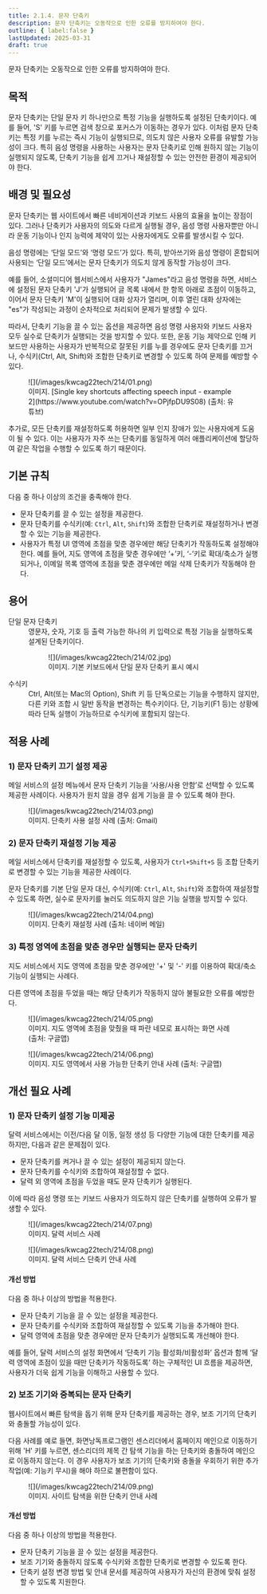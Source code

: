 ```yaml
---
title: 2.1.4. 문자 단축키
description: 문자 단축키는 오동작으로 인한 오류를 방지하여야 한다.
outline: { label:false }
lastUpdated: 2025-03-31
draft: true
---
```


<Aside title="검사 항목">
문자 단축키는 오동작으로 인한 오류를 방지하여야 한다.
</Aside>

## 목적
문자 단축키는 단일 문자 키 하나만으로 특정 기능을 실행하도록 설정된 단축키이다. 예를 들어, 'S' 키를 누르면 검색 창으로 포커스가 이동하는 경우가 있다. 이처럼 문자 단축키는 특정 키를 누르는 즉시 기능이 실행되므로, 의도치 않은 사용자 오류를 유발할 가능성이 크다. 특히 음성 명령을 사용하는 사용자는 문자 단축키로 인해 원하지 않는 기능이 실행되지 않도록, 단축키 기능을 쉽게 끄거나 재설정할 수 있는 안전한 환경이 제공되어야 한다.

##	배경 및 필요성
문자 단축키는 웹 사이트에서 빠른 네비게이션과 키보드 사용의 효율을 높이는 장점이 있다. 그러나 단축키가 사용자의 의도와 다르게 실행될 경우, 음성 명령 사용자뿐만 아니라 운동 기능이나 인지 능력에 제약이 있는 사용자에게도 오류를 발생시킬 수 있다.

음성 명령에는 ‘단일 모드’와 ‘명령 모드’가 있다. 특히, 받아쓰기와 음성 명령이 혼합되어 사용되는 ‘단일 모드’에서는 문자 단축키가 의도치 않게 동작할 가능성이 크다.

예를 들어, 소셜미디어 웹서비스에서 사용자가 "James"라고 음성 명령을 하면, 서비스에 설정된 문자 단축키 'J'가 실행되어 글 목록 내에서 한 항목 아래로 초점이 이동하고, 이어서 문자 단축키 'M'이 실행되어 대화 상자가 열리며, 이후 열린 대화 상자에는 "es"가 작성되는 과정이 순차적으로 처리되어 문제가 발생할 수 있다.

따라서, 단축키 기능을 끌 수 있는 옵션을 제공하면 음성 명령 사용자와 키보드 사용자 모두 실수로 단축키가 실행되는 것을 방지할 수 있다. 또한, 운동 기능 제약으로 인해 키보드만 사용하는 사용자가 반복적으로 잘못된 키를 누를 경우에도 문자 단축키를 끄거나, 수식키(Ctrl, Alt, Shift)와 조합한 단축키로 변경할 수 있도록 하여 문제를 예방할 수 있다.

<figure>
	![](/images/kwcag22tech/214/01.png)
	<figcaption>이미지.  [Single key shortcuts affecting speech input - example 2](https://www.youtube.com/watch?v=OPjfpDU9S08) (출처: 유튜브)</figcaption>
</figure>

추가로, 모든 단축키를 재설정하도록 허용하면 일부 인지 장애가 있는 사용자에게 도움이 될 수 있다. 이는 사용자가 자주 쓰는 단축키를 동일하게 여러 애플리케이션에 할당하여 같은 작업을 수행할 수 있도록 하기 때문이다.

##	기본 규칙
다음 중 하나 이상의 조건을 충족해야 한다.
- 문자 단축키를 끌 수 있는 설정을 제공한다.
- 문자 단축키를 수식키(예: `Ctrl`, `Alt`, `Shift`)와 조합한 단축키로 재설정하거나 변경할 수 있는 기능을 제공한다.
- 사용자가 특정 UI 영역에 초점을 맞춘 경우에만 해당 단축키가 작동하도록 설정해야 한다. 예를 들어, 지도 영역에 초점을 맞춘 경우에만 ‘+’키, ‘-’키로 확대/축소가 실행되거나, 이메일 목록 영역에 초점을 맞춘 경우에만 메일 삭제 단축키가 작동해야 한다.

## 용어
<dl>
	<dt>단일 문자 단축키</dt>
	<dd>
		영문자, 숫자, 기호 등 출력 가능한 하나의 키 입력으로 특정 기능을 실행하도록 설계된 단축키이다.
		<figure>
			![](/images/kwcag22tech/214/02.jpg)
			<figcaption>이미지. 기본 키보드에서 단일 문자 단축키 표시 예시</figcaption>
		</figure>
	</dd>
	<dt>수식키</dt>
	<dd>Ctrl, Alt(또는 Mac의 Option), Shift 키 등 단독으로는 기능을 수행하지 않지만, 다른 키와 조합 시 일반 동작을 변경하는 특수키이다. 단, 기능키(F1 등)는 상황에 따라 단독 실행이 가능하므로 수식키에 포함되지 않는다.</dd>
</dl>

## 적용 사례
### 1)	문자 단축키 끄기 설정 제공
메일 서비스의 설정 메뉴에서 문자 단축키 기능을 ‘사용/사용 안함’로 선택할 수 있도록 제공한 사례이다. 사용자가 원치 않을 경우 쉽게 기능을 끌 수 있도록 해야 한다.

<figure>
	![](/images/kwcag22tech/214/03.png)
	<figcaption>이미지. 단축키 사용 설정 사례 (출처: Gmail)</figcaption>
</figure>

### 2)	문자 단축키 재설정 기능 제공
메일 서비스에서 단축키를 재설정할 수 있도록, 사용자가 `Ctrl+Shift+S` 등 조합 단축키로 변경할 수 있는 기능을 제공한 사례이다.

문자 단축키를 기본 단일 문자 대신, 수식키(예: `Ctrl`, `Alt`, `Shift`)와 조합하여 재설정할 수 있도록 하면, 실수로 문자키를 눌러도 의도하지 않은 기능 실행을 방지할 수 있다.

<figure>
	![](/images/kwcag22tech/214/04.png)
	<figcaption>이미지. 단축키 재설정 사례 (출처: 네이버 메일)</figcaption>
</figure>

### 3)	특정 영역에 초점을 맞춘 경우만 실행되는 문자 단축키
지도 서비스에서 지도 영역에 초점을 맞춘 경우에만 '+' 및 '-' 키를 이용하여 확대/축소 기능이 실행되는 사례다. 

다른 영역에 초점을 두었을 때는 해당 단축키가 작동하지 않아 불필요한 오류를 예방한다.

<figure>
	![](/images/kwcag22tech/214/05.png)
	<figcaption>이미지. 지도 영역에 초점을 맞췄을 때 파란 네모로 표시하는 화면 사례 (출처: 구글맵)</figcaption>
</figure>

<figure>
	![](/images/kwcag22tech/214/06.png)
	<figcaption>이미지. 지도 영역에서 사용 가능한 단축키 안내 사례 (출처: 구글맵)</figcaption>
</figure>

## 개선 필요 사례

### 1)	문자 단축키 설정 기능 미제공 
달력 서비스에서는 이전/다음 달 이동, 일정 생성 등 다양한 기능에 대한 단축키를 제공하지만, 다음과 같은 문제점이 있다.
- 문자 단축키를 켜거나 끌 수 있는 설정이 제공되지 않는다.
- 문자 단축키를 수식키와 조합하여 재설정할 수 없다.
- 달력 외 영역에 초점을 두었을 때도 문자 단축키가 실행된다.

이에 따라 음성 명령 또는 키보드 사용자가 의도하지 않은 단축키를 실행하여 오류가 발생할 수 있다.

<figure>
	![](/images/kwcag22tech/214/07.png)
	<figcaption>이미지. 달력 서비스 사례</figcaption>
</figure>

<figure>
	![](/images/kwcag22tech/214/08.png)
	<figcaption>이미지. 달력 서비스 단축키 안내 사례</figcaption>
</figure>

#### 개선 방법
다음 중 하나 이상의 방법을 적용한다.
- 문자 단축키 기능을 끌 수 있는 설정을 제공한다.
- 문자 단축키를 수식키와 조합하여 재설정할 수 있도록 기능을 추가해야 한다.
- 달력 영역에 초점을 맞춘 경우에만 문자 단축키가 실행되도록 개선해야 한다.

예를 들어, 달력 서비스의 설정 화면에서 ‘단축키 기능 활성화/비활성화’ 옵션과 함께 ‘달력 영역에 초점이 있을 때만 단축키가 작동하도록’ 하는 구체적인 UI 흐름을 제공하면, 사용자가 더욱 쉽게 기능을 이해하고 사용할 수 있다.

### 2)	보조 기기와 중복되는 문자 단축키
웹사이트에서 빠른 탐색을 돕기 위해 문자 단축키를 제공하는 경우, 보조 기기의 단축키와 충돌할 가능성이 있다.

다음 사례를 예로 들면, 화면낭독프로그램인 센스리더에서 홈페이지 메인으로 이동하기 위해 'H' 키를 누르면, 센스리더의 제목 간 탐색 기능을 하는 단축키와 충돌하여 메인으로 이동하지 않는다. 이 경우 사용자가 보조 기기의 단축키와 충돌을 우회하기 위한 추가 작업(예: 기능키 무시)을 해야 하므로 불편함이 있다.

<figure>
	![](/images/kwcag22tech/214/09.png)
	<figcaption>이미지. 사이트 탐색을 위한 단축키 안내 사례</figcaption>
</figure>

#### 개선 방법
다음 중 하나 이상의 방법을 적용한다.
- 문자 단축키 기능을 끌 수 있는 설정을 제공한다.
- 보조 기기와 충돌하지 않도록 수식키와 조합한 단축키로 변경할 수 있도록 한다.
- 단축키 설정 변경 방법 및 안내 문서를 제공하여 사용자가 자신의 환경에 맞춰 설정할 수 있도록 지원한다.
